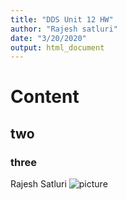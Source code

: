 ```yaml
---
title: "DDS Unit 12 HW"
author: "Rajesh satluri"
date: "3/20/2020"
output: html_document
---
```


# Content 
## two
### three
Rajesh Satluri
![picture](images/Pictures)
